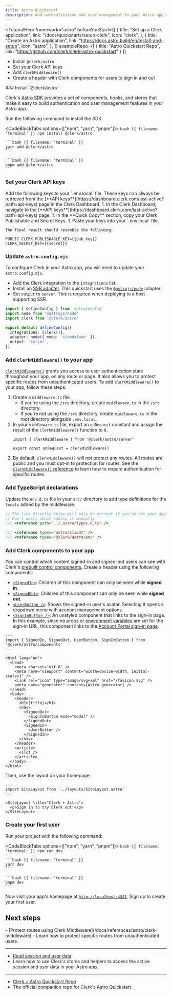 ```yaml
---
title: Astro Quickstart
description: Add authentication and user management to your Astro app with Clerk.
---
```


<TutorialHero
  framework="astro"
  beforeYouStart={[
    {
      title: "Set up a Clerk application",
      link: "/docs/quickstarts/setup-clerk",
      icon: "clerk",
    },
    {
      title: "Create an Astro application",
      link: "https://docs.astro.build/en/install-and-setup",
      icon: "astro",
    },
  ]}
  exampleRepo={[
    {
      title: "Astro Quickstart Repo",
      link: "https://github.com/clerk/clerk-astro-quickstart"
    }
  ]}
>
  - Install `@clerk/astro`
  - Set your Clerk API keys
  - Add `clerkMiddleware()`
  - Create a header with Clerk components for users to sign in and out
</TutorialHero>

<Steps>
  ### Install `@clerk/astro`

  Clerk's [Astro SDK](/docs/references/astro/overview) provides a set of components, hooks, and stores that make it easy to build authentication and user management features in your Astro app.

  Run the following command to install the SDK:

  <CodeBlockTabs options={["npm", "yarn", "pnpm"]}>
    ```bash {{ filename: 'terminal' }}
    npm install @clerk/astro
    ```

    ```bash {{ filename: 'terminal' }}
    yarn add @clerk/astro
    ```

    ```bash {{ filename: 'terminal' }}
    pnpm add @clerk/astro
    ```
  </CodeBlockTabs>

  ### Set your Clerk API keys

  <SignedIn>
    Add the following keys to your `.env.local` file. These keys can always be retrieved from the [**API keys**](https://dashboard.clerk.com/last-active?path=api-keys) page in the Clerk Dashboard.
  </SignedIn>

  <SignedOut>
    1. In the Clerk Dashboard, navigate to the [**API keys**](https://dashboard.clerk.com/last-active?path=api-keys) page.
    1. In the **Quick Copy** section, copy your Clerk Publishable and Secret Keys.
    1. Paste your keys into your `.env.local` file.

    The final result should resemble the following:
  </SignedOut>

  ```env {{ filename: '.env' }}
  PUBLIC_CLERK_PUBLISHABLE_KEY={{pub_key}}
  CLERK_SECRET_KEY={{secret}}
  ```

  ### Update `astro.config.mjs`

  To configure Clerk in your Astro app, you will need to update your `astro.config.mjs`.

  - Add the Clerk integration to the `integrations` list.
  - Install an [SSR adapter](https://docs.astro.build/en/guides/server-side-rendering/#official-adapters). This quickstart uses the [`@astrojs/node`](https://docs.astro.build/en/guides/integrations-guide/node/) adapter.
  - Set `output` to `server`. This is required when deploying to a host supporting SSR.

  ```ts {{ filename: 'astro.config.mjs', mark: [2, 3, [6, 8]] }}
  import { defineConfig } from 'astro/config'
  import node from '@astrojs/node'
  import clerk from '@clerk/astro'

  export default defineConfig({
    integrations: [clerk()],
    adapter: node({ mode: 'standalone' }),
    output: 'server',
  })
  ```

  ### Add `clerkMiddleware()` to your app

  [`clerkMiddleware()`](/docs/references/astro/clerk-middleware) grants you access to user authentication state throughout your app, on any route or page. It also allows you to protect specific routes from unauthenticated users. To add `clerkMiddleware()` to your app, follow these steps:

  1. Create a `middleware.ts` file.
     - If you're using the `/src` directory, create `middleware.ts` in the `/src` directory.
     - If you're not using the `/src` directory, create `middleware.ts` in the root directory alongside `.env.local`.
  1. In your `middleware.ts` file, export an `onRequest` constant and assign the result of the `clerkMiddleware()` function to it.
     ```tsx {{ filename: 'src/middleware.ts' }}
     import { clerkMiddleware } from '@clerk/astro/server'

     export const onRequest = clerkMiddleware()
     ```
  1. By default, `clerkMiddleware()` will not protect any routes. All routes are public and you must opt-in to protection for routes. See the [`clerkMiddleware()` reference](/docs/references/astro/clerk-middleware) to learn how to require authentication for specific routes.

  ### Add TypeScript declarations

  Update the `env.d.ts` file in your `src/` directory to add type definitions for the `locals` added by the middleware.

  ```ts {{ prettier: false, filename: 'src/env.d.ts', mark: [3] }}
  // The line directly below will only be present if you've ran your app
  // Don't worry about adding it manually
  /// <reference path="../.astro/types.d.ts" />

  /// <reference types="astro/client" />
  /// <reference types="@clerk/astro/env" />
  ```

  ### Add Clerk components to your app

  You can control which content signed-in and signed-out users can see with Clerk's [prebuilt control components](/docs/components/overview#what-are-control-components). Create a header using the following components:

  - [`<SignedIn>`](/docs/components/control/signed-in): Children of this component can only be seen while **signed in**.
  - [`<SignedOut>`](/docs/components/control/signed-out): Children of this component can only be seen while **signed out**.
  - [`<UserButton />`](/docs/components/user/user-button): Shows the signed-in user's avatar. Selecting it opens a dropdown menu with account management options.
  - [`<SignInButton />`](/docs/components/unstyled/sign-in-button): An unstyled component that links to the sign-in page. In this example, since no props or [environment variables](/docs/deployments/clerk-environment-variables) are set for the sign-in URL, this component links to the [Account Portal sign-in page](/docs/customization/account-portal/overview#sign-in-or-up).

  ```astro {{ filename: 'src/layouts/SiteLayout.astro' }}
  ---
  import { SignedIn, SignedOut, UserButton, SignInButton } from '@clerk/astro/components'
  ---

  <html lang="en">
    <head>
      <meta charset="utf-8" />
      <meta name="viewport" content="width=device-width, initial-scale=1" />
      <link rel="icon" type="image/svg+xml" href="/favicon.svg" />
      <meta name="generator" content={Astro.generator} />
    </head>
    <body>
      <header>
        <h1>{title}</h1>
        <nav>
          <SignedOut>
            <SignInButton mode="modal" />
          </SignedOut>
          <SignedIn>
            <UserButton />
          </SignedIn>
        </nav>
      </header>
      <article>
        <slot />
      </article>
    </body>
  </html>
  ```

  Then, use the layout on your homepage:

  ```astro {{ filename: 'src/pages/index.astro' }}
  ---
  import SiteLayout from '../layouts/SiteLayout.astro'
  ---

  <SiteLayout title="Clerk + Astro">
    <p>Sign in to try Clerk out!</p>
  </SiteLayout>
  ```

  ### Create your first user

  Run your project with the following command:

  <CodeBlockTabs options={["npm", "yarn", "pnpm"]}>
    ```bash {{ filename: 'terminal' }}
    npm run dev
    ```

    ```bash {{ filename: 'terminal' }}
    yarn dev
    ```

    ```bash {{ filename: 'terminal' }}
    pnpm dev
    ```
  </CodeBlockTabs>

  Now visit your app's homepage at [`http://localhost:4321`](http://localhost:4321). Sign up to create your first user.
</Steps>

## Next steps

<Cards>
  - [Protect routes using Clerk Middleware](/docs/references/astro/clerk-middleware)
  - Learn how to protect specific routes from unauthenticated users.

  ---

  - [Read session and user data](/docs/references/astro/read-session-data)
  - Learn how to use Clerk's stores and helpers to access the active session and user data in your Astro app.

  ---

  - [Clerk + Astro Quickstart Repo](https://github.com/clerk/clerk-astro-quickstart)
  - The official companion repo for Clerk's Astro Quickstart.
</Cards>
